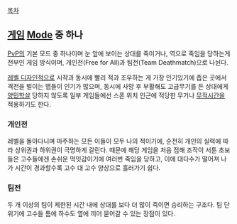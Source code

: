 [[목차]]
== [[게임]] [[Mode]] 중 하나 ==
{{{#!html
<iframe width="560" height="315" src="//www.youtube.com/embed/MuXdtGKh6Rs?rel=0" frameborder="0" allowfullscreen></iframe>
}}}

[[PvP]]의 기본 모드 중 하나이며 눈 앞에 보이는 상대를 죽이거나, 역으로 죽임을 당하는게 전부인 게임 방식이며, 개인전(Free for All)과 팀전(Team Deathmatch)으로 나뉜다.

[[레벨 디자인]]적으로 시작과 동시에 빨리 적과 조우하는 게 가장 인기있기에 좁은 곳에서 격전을 벌이는 맵들이 인기가 많으며, 동시에 사망 후 부활해도 고급무기를 든 상대에게 [[양민학살]] 당하지 않도록 일부 게임들에선 스폰 위치 인근에 적당한 무기나 [[무적시간]]을 적용하기도 한다.
=== 개인전 ===
레벨을 돌아다니며 마주하는 모든 이들이 모두 나의 적이기에, 순전히 개인의 실력에 따라 상위권과 하위권이 극명하게 갈린다. 때문에 해당 게임을 처음 접해 조작이 서툰 초보들은 고수들에겐 손쉬운 먹잇감이기에 여러번 죽임을 당하고, 이에 대다수가 떨어져 나가 시간이 경과할수록 고수 대 고수 양상으로 흘러가기 쉽다.
=== 팀전 ===
두 개 이상의 팀이 제한된 시간 내에 상대를 보다 더 많이 죽이면 승리하는 구조다. 팀 단위기에 고수들 틈에 하수도 옆에 끼어 묻어갈 수 있는 장점이 있다.
